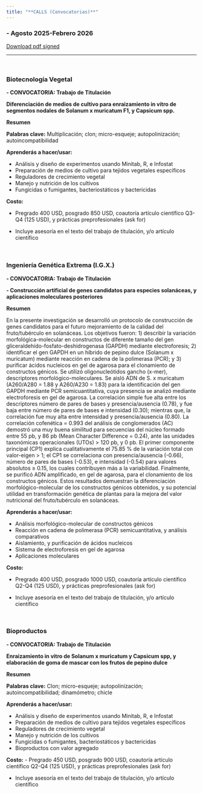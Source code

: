 ```yaml
---
title: "**CALLS (Convocatorias)**"
---
```


### **- Agosto 2025-Febrero 2026**


[Download pdf signed](Available by 25/08/25)


___
<br>


### **Biotecnología Vegetal**

**- CONVOCATORIA: Trabajo de Titulación**


**Diferenciación de medios de cultivo para enraizamiento in vitro de segmentos nodales de Solanum x muricatum F1, y Capsicum spp.** 


**Resumen**


**Palabras clave:** Multiplicación; clon; micro-esqueje; autopolinización; autoincompatibilidad


**Aprenderás a hacer/usar:**


-	Análisis y diseño de experimentos usando Minitab, R, e Infostat
-	Preparación de medios de cultivo para tejidos vegetales específicos
-	Reguladores de crecimiento vegetal
-	Manejo y nutrición de los cultivos
-	Fungicidas o fumigantes, bacteriostáticos y bactericidas


**Costo:** 


-	Pregrado 400 USD, posgrado 850 USD, coautoría artículo científico Q3-Q4 (125 USD), y prácticas preprofesionales (ask for)


-	Incluye asesoría en el texto del trabajo de titulación, y/o artículo científico 


<br>


### **Ingeniería Genética Extrema (I.G.X.)**
**- CONVOCATORIA: Trabajo de Titulación**


**- Construcción artificial de genes candidatos para especies solanáceas, y aplicaciones moleculares posteriores**


**Resumen**


En la presente investigación se desarrolló un protocolo de construcción de genes candidatos para el futuro mejoramiento de la calidad del fruto/tubérculo en solanáceas. Los objetivos fueron: 1) describir la variación morfológica-molecular en constructos de diferente tamaño del gen gliceraldehído-fosfato-deshidrogenasa (GAPDH) mediante electroforesis; 2) identificar el gen GAPDH en un híbrido de pepino dulce (Solanum x muricatum) mediante reacción en cadena de la polimerasa (PCR); y 3) purificar ácidos nucleicos en gel de agarosa para el clonamiento de constructos génicos. Se utilizó oligonucleótidos gancho (x-mer), descriptores morfológico-moleculares. Se aisló ADN de S. x muricatum (A260/A280 = 1.88 y A260/A230 = 1.83) para la identificación del gen GAPDH mediante PCR semicuantitativa, cuya presencia se analizó mediante electroforesis en gel de agarosa. La correlación simple fue alta entre los descriptores número de pares de bases y presencia/ausencia (0.78), y fue baja entre número de pares de bases e intensidad (0.30); mientras que, la correlación fue muy alta entre intensidad y presencia/ausencia (0.80). La correlación cofenética = 0.993 del análisis de conglomerados (AC) demostró una muy buena similitud para secuencias del núcleo formado entre 55 pb, y 86 pb (Mean Character Difference = 0.24), ante las unidades taxonómicas operacionales (UTOs) > 120 pb, y 0 pb. El primer componente principal (CP1) explica cualitativamente el 75.85 % de la variación total con valor-eigen > 1; el CP1 se correlaciona con presencia/ausencia (-0.66), número de pares de bases (-0.53), e intensidad (-0.54) para valores absolutos ≥ 0.15, los cuales contribuyen más a la variabilidad. Finalmente, se purificó ADN amplificado, en gel de agarosa, para el clonamiento de los constructos génicos. Estos resultados demuestran la diferenciación morfológico-molecular de los constructos génicos obtenidos, y su potencial utilidad en transformación genética de plantas para la mejora del valor nutricional del fruto/tubérculo en solanáceas.


**Aprenderás a hacer/usar:**


-	Análisis morfológico-molecular de constructos génicos 
-	Reacción en cadena de polimerasa (PCR) semicuantitativa, y análisis comparativos
-	Aislamiento, y purificación de ácidos nucleicos
-	Sistema de electroforesis en gel de agarosa
-	Aplicaciones moleculares


**Costo:** 


-	Pregrado 400 USD, posgrado 1000 USD, coautoría artículo científico Q2-Q4 (125 USD), y prácticas preprofesionales (ask for)


-	Incluye asesoría en el texto del trabajo de titulación, y/o artículo científico 


<br>


### **Bioproductos**

**- CONVOCATORIA: Trabajo de Titulación**


**Enraizamiento in vitro de Solanum x muricatum y Capsicum spp, y elaboración de goma de mascar con los frutos de pepino dulce** 


**Resumen**


**Palabras clave:** Clon; micro-esqueje; autopolinización; autoincompatibilidad; dinamómetro; chicle


**Aprenderás a hacer/usar:**


-	Análisis y diseño de experimentos usando Minitab, R, e Infostat
-	Preparación de medios de cultivo para tejidos vegetales específicos
-	Reguladores de crecimiento vegetal
-	Manejo y nutrición de los cultivos
-	Fungicidas o fumigantes, bacteriostáticos y bactericidas
-	Bioproductos con valor agregado


**Costo:** 
-	Pregrado 450 USD, posgrado 900 USD, coautoría artículo científico Q2-Q4 (125 USD), y prácticas preprofesionales (ask for)


-	Incluye asesoría en el texto del trabajo de titulación, y/o artículo científico
